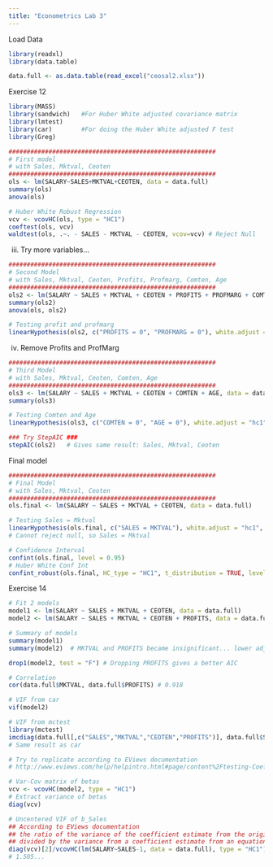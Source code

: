 ```yaml
---
title: "Econometrics Lab 3"
---
```


Load Data
```r
library(readxl)
library(data.table)

data.full <- as.data.table(read_excel("ceosal2.xlsx"))
```

Exercise 12
```r
library(MASS)
library(sandwich)   #For Huber White adjusted covariance matrix
library(lmtest)
library(car)        #For doing the Huber White adjusted F test
library(Greg)

#########################################################
# First model
# with Sales, Mktval, Ceoten
#########################################################
ols <- lm(SALARY~SALES+MKTVAL+CEOTEN, data = data.full)
summary(ols)
anova(ols)

# Huber White Robust Regression
vcv <- vcovHC(ols, type = "HC1")
coeftest(ols, vcv)
waldtest(ols, .~. - SALES - MKTVAL - CEOTEN, vcov=vcv) # Reject Null

```

(iii) Try more variables...
```r
#########################################################
# Second Model
# with Sales, Mktval, Ceoten, Profits, Profmarg, Comten, Age
#########################################################
ols2 <- lm(SALARY ~ SALES + MKTVAL + CEOTEN + PROFITS + PROFMARG + COMTEN + AGE, data = data.full)
summary(ols2)
anova(ols, ols2)

# Testing profit and profmarg
linearHypothesis(ols2, c("PROFITS = 0", "PROFMARG = 0"), white.adjust = "hc1") # Cannot reject Null

```

(iv) Remove Profits and ProfMarg
```r
#########################################################
# Third Model
# with Sales, Mktval, Ceoten, Comten, Age
#########################################################
ols3 <- lm(SALARY ~ SALES + MKTVAL + CEOTEN + COMTEN + AGE, data = data.full)
summary(ols3)

# Testing Comten and Age
linearHypothesis(ols3, c("COMTEN = 0", "AGE = 0"), white.adjust = "hc1") # Cannot reject null

### Try StepAIC ###
stepAIC(ols2)   # Gives same result: Sales, Mktval, Ceoten

```

Final model
```r
#########################################################
# Final Model
# with Sales, Mktval, Ceoten
#########################################################
ols.final <- lm(SALARY ~ SALES + MKTVAL + CEOTEN, data = data.full)

# Testing Sales = Mktval
linearHypothesis(ols.final, c("SALES = MKTVAL"), white.adjust = "hc1", test = "F")  
# Cannot reject null, so Sales = Mktval

# Confidence Interval
confint(ols.final, level = 0.95)
# Huber White Conf Int
confint_robust(ols.final, HC_type = "HC1", t_distribution = TRUE, level = 0.95)
```

Exercise 14
```r
# Fit 2 models
model1 <- lm(SALARY ~ SALES + MKTVAL + CEOTEN, data = data.full)
model2 <- lm(SALARY ~ SALES + MKTVAL + CEOTEN + PROFITS, data = data.full)

# Summary of models
summary(model1)
summary(model2)  # MKTVAL and PROFITS became insignificant... lower adj. R2 as well.

drop1(model2, test = "F") # Dropping PROFITS gives a better AIC

# Correlation
cor(data.full$MKTVAL, data.full$PROFITS) # 0.918

# VIF from car
vif(model2)

# VIF from mctest
library(mctest)
imcdiag(data.full[,c("SALES","MKTVAL","CEOTEN","PROFITS")], data.full$SALARY, method = "VIF", vif = 5, corr=T) 
# Same result as car
```




```r
# Try to replicate according to EViews documentation
# http://www.eviews.com/help/helpintro.html#page/content%2Ftesting-Coefficient_Diagnostics.html%23ww182212

# Var-Cov matrix of betas
vcv <- vcovHC(model2, type = "HC1")
# Extract variance of betas
diag(vcv)

# Uncentered VIF of b_Sales
## According to EViews documentation
## the ratio of the variance of the coefficient estimate from the original equation 
## divided by the variance from a coefficient estimate from an equation with only one regressor (and no constant)
diag(vcv)[2]/vcovHC(lm(SALARY~SALES-1, data = data.full), type = "HC1") 
# 1.505...
```


